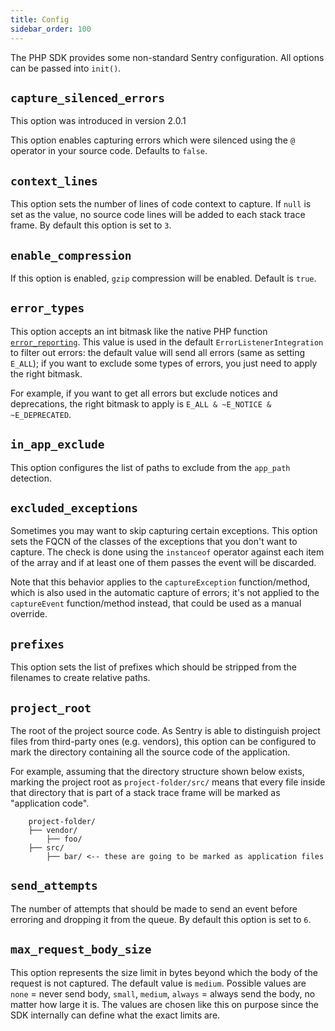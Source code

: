 ```yaml
---
title: Config
sidebar_order: 100
---
```


The PHP SDK provides some non-standard Sentry configuration. All options can be passed into `init()`.

## `capture_silenced_errors`

<Alert level="notice" title=""><markdown>

This option was introduced in version 2.0.1

</markdown></Alert>

This option enables capturing errors which were silenced using the `@` operator
in your source code. Defaults to `false`.

## `context_lines`

This option sets the number of lines of code context to capture. If `null` is
set as the value, no source code lines will be added to each stack trace frame.
By default this option is set to `3`.

## `enable_compression`

If this option is enabled, `gzip` compression will be enabled. Default is `true`.

## `error_types`

This option accepts an int bitmask like the native PHP function [`error_reporting`](https://www.php.net/manual/en/function.error-reporting.php).
This value is used in the default `ErrorListenerIntegration` to filter out errors:
the default value will send all errors (same as setting `E_ALL`); if you want to
exclude some types of errors, you just need to apply the right bitmask.

For example, if you want to get all errors but exclude notices and deprecations,
the right bitmask to apply is `E_ALL & ~E_NOTICE & ~E_DEPRECATED`.

## `in_app_exclude`

This option configures the list of paths to exclude from the `app_path` detection.

## `excluded_exceptions`

Sometimes you may want to skip capturing certain exceptions. This option sets
the FQCN of the classes of the exceptions that you don't want to capture. The
check is done using the `instanceof` operator against each item of the array
and if at least one of them passes the event will be discarded.

Note that this behavior applies to the `captureException` function/method, which
is also used in the automatic capture of errors; it's not applied to the `captureEvent`
function/method instead, that could be used as a manual override.

## `prefixes`

This option sets the list of prefixes which should be stripped from the filenames
to create relative paths.

## `project_root`

The root of the project source code. As Sentry is able to distinguish project
files from third-party ones (e.g. vendors), this option can be configured to
mark the directory containing all the source code of the application.

For example, assuming that the directory structure shown below exists, marking
the project root as `project-folder/src/` means that every file inside that
directory that is part of a stack trace frame will be marked as "application
code".

```
    project-folder/
    ├── vendor/
        ├── foo/
    ├── src/
        ├── bar/ <-- these are going to be marked as application files
```

## `send_attempts`

The number of attempts that should be made to send an event before erroring
and dropping it from the queue.
By default this option is set to `6`.

## `max_request_body_size`

This option represents the size limit in bytes beyond which the body of the request is not captured. The default value is `medium`. Possible values are `none` = never send body, `small`, `medium`, `always` = always send the body, no matter how large it is.
The values are chosen like this on purpose since the SDK internally can define what the exact limits are.
